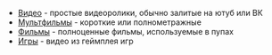 *[[:Категория:Видео|Видео]] - простые видеоролики, обычно залитые на ютуб или ВК
*[[:Категория:Мультфильмы|Мультфильмы]] - короткие или полнометражные
*[[:Категория:Фильмы|Фильмы]] - полноценные фильмы, используемые в пупах
*[[:Категория:Игры|Игры]] - видео из геймплея игр